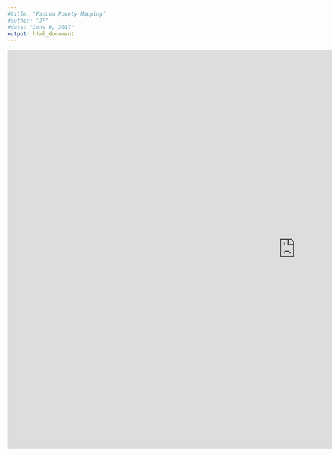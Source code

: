 ```yaml
---
#title: "Kaduna Povety Mapping"
#author: "JP"
#date: "June 9, 2017"
output: html_document
---
```


<iframe src="https://poliong.shinyapps.io/Kaduna_Poverty_Mapping/" style="border: none; width: 1300px; height: 900px"></iframe>
